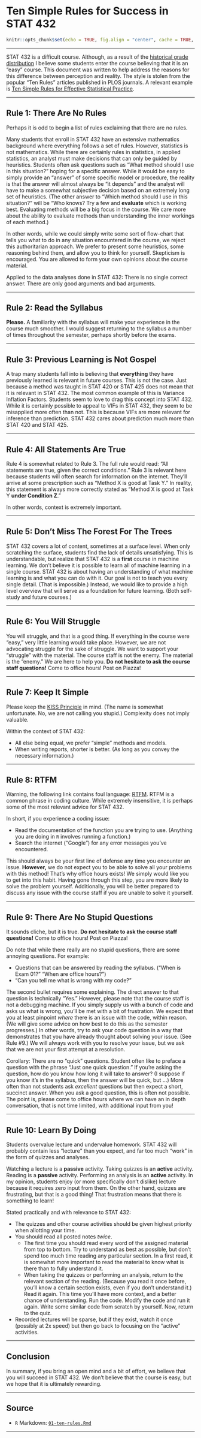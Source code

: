 # Ten Simple Rules for Success in STAT 432

```r
knitr::opts_chunk$set(echo = TRUE, fig.align = "center", cache = TRUE, autodep = TRUE)
```

***

STAT 432 is a difficult course. Although, as a result of the [historical grade distribution](http://waf.cs.illinois.edu/discovery/grade_disparity_between_sections_at_uiuc/) I believe some students enter the course believing that it is an "easy" course. This document was written to help address the reasons for this difference between perception and reality. The style is stolen from the popular "Ten Rules" articles published in PLOS journals. A relevant example is  [Ten Simple Rules for Effective Statistical Practice](https://journals.plos.org/ploscompbiol/article?id=10.1371/journal.pcbi.1004961).

***

## Rule 1: There Are No Rules

Perhaps it is odd to begin a list of rules exclaiming that there are no rules.

Many students that enroll in STAT 432 have an extensive mathematics background where everything follows a set of rules. However, statistics is not mathematics. While there are certainly rules in statistics, in applied statistics, an analyst must make decisions that can only be guided by heuristics. Students often ask questions such as "What method should I use in this situation?" hoping for a specific answer. While it would be easy to simply provide an "answer" of some specific model or procedure, the reality is that the answer will almost always be "it depends" and the analyst will have to make a somewhat subjective decision based on an extremely long set of heuristics. (The other answer to "Which method should I use in this situation?" will be "Who knows? Try a few and **evaluate** which is working best. Evaluating methods will be a big focus in the course. We care more about the ability to evaluate methods than understanding the inner workings of each method.)

In other words, while we could simply write some sort of flow-chart that tells you what to do in any situation encountered in the course, we reject this authoritarian approach. We prefer to present some heuristics, some reasoning behind them, and allow you to think for yourself. Skepticism is encouraged. You are allowed to form your own opinions about the course material.

Applied to the data analyses done in STAT 432: There is no single correct answer. There are only good arguments and bad arguments.

***

## Rule 2: Read the Syllabus

**Please.** A familiarity with the syllabus will make your experience in the course much smoother. I would suggest returning to the syllabus a number of times throughout the semester, perhaps shortly before the exams.

***

## Rule 3: Previous Learning is Not Gospel

A trap many students fall into is believing that **everything** they have previously learned is relevant in future courses. This is not the case. Just because a method was taught in STAT 420 or STAT 425 does not mean that it is relevant in STAT 432. The most common example of this is Variance Inflation Factors. Students seem to love to drag this concept into STAT 432. While it is certainly possible to appeal to VIFs in STAT 432, they seem to be misapplied more often than not. This is because VIFs are more relevant for inference than prediction. STAT 432 cares about prediction much more than STAT 420 and STAT 425.

***

## Rule 4: All Statements Are True

Rule 4 is somewhat related to Rule 3. The full rule would read: "All statements are true, given the correct conditions." Rule 3 is relevant here because students will often search for information on the internet. They'll arrive at some prescription such as "Method X is good at Task Y." In reality, this statement is always more correctly stated as "Method X is good at Task Y **under Condition Z**."

In other words, context is extremely important.

***

## Rule 5: Don't Miss The Forest For The Trees

STAT 432 covers a lot of content, sometimes at a surface level. When only scratching the surface, students find the lack of details unsatisfying. This is understandable, but realize that STAT 432 is a **first** course in machine learning. We don't believe it is possible to learn all of machine learning in a single course. STAT 432 is about having an understanding of what machine learning is and what you can do with it. Our goal is not to teach you every single detail. (That is impossible.) Instead, we would like to provide a high level overview that will serve as a foundation for future learning. (Both self-study and future courses.)

***

## Rule 6: You Will Struggle

You will struggle, and that is a good thing. If everything in the course were "easy," very little learning would take place. However, we are not advocating struggle for the sake of struggle. We want to support your "struggle" with the material. The course staff is not the enemy. The material is the "enemy." We are here to help you. **Do not hesitate to ask the course staff questions!** Come to office hours! Post on Piazza!

***

## Rule 7: Keep It Simple

Please keep the [KISS Principle](https://en.wikipedia.org/wiki/KISS_principle) in mind. (The name is somewhat unfortunate. No, we are not calling you stupid.) Complexity does not imply valuable.

Within the context of STAT 432:

- All else being equal, we prefer "simple" methods and models.
- When writing reports, shorter is better. (As long as you convey the necessary information.)

***

## Rule 8: RTFM

Warning, the following link contains foul language: [RTFM](https://en.wikipedia.org/wiki/RTFM). RTFM is a common phrase in coding culture. While extremely insensitive, it is perhaps some of the most relevant advice for STAT 432. 

In short, if you experience a coding issue:

- Read the documentation of the function you are trying to use. (Anything you are doing in `R` involves running a function.)
- Search the internet ("Google") for any error messages you've encountered.

This should always be your first line of defense any time you encounter an issue. **However,** we do not expect you to be able to solve all your problems with this method! That's why office hours exists! We simply would like you to get into this habit. Having gone through this step, you are more likely to solve the problem yourself. Additionally, you will be better prepared to discuss any issue with the course staff if you are unable to solve it yourself.

***

## Rule 9: There Are No Stupid Questions

It sounds cliche, but it is true. **Do not hesitate to ask the course staff questions!** Come to office hours! Post on Piazza!

Do note that while there really are no stupid questions, there are some annoying questions. For example:

- Questions that can be answered by reading the syllabus. ("When is Exam 01?" "When are office hours?")
- "Can you tell me what is wrong with my code?"

The second bullet requires some explaining. The direct answer to that question is technically "Yes." However, please note that the course staff is not a debugging machine. If you simply supply us with a bunch of code and asks us what is wrong, you'll be met with a bit of frustration. We expect that you at least pinpoint *where* there is an issue with the code, within reason. (We will give some advice on how best to do this as the semester progresses.) In other words, try to ask your code question in a way that demonstrates that you have already thought about solving your issue. (See Rule #9.) We will always work with you to resolve your issue, but we ask that we are not your first attempt at a resolution.

Corollary: There are no "quick" questions. Student often like to preface a question with the phrase "Just one quick question." If you're asking the question, how do you know how long it will take to answer? (I suppose if you know it's in the syllabus, then the answer will be quick, but ...) More often than not students ask *excellent* questions but then expect a short, succinct answer. When you ask a good question, this is often not possible. The point is, please come to office hours where we can have an in depth conversation, that is not time limited, with additional input from you!

***

## Rule 10: Learn By Doing

Students overvalue lecture and undervalue homework. STAT 432 will probably contain less "lecture" than you expect, and far too much "work" in the form of quizzes and analyses.

Watching a lecture is a **passive** activity. Taking quizzes is an **active** activity. Reading is a **passive** activity. Performing an analysis is an **active** activity. In my opinion, students enjoy (or more specifically don't dislike) lecture because it requires zero input from them. On the other hand, quizzes are frustrating, but that is a good thing! That frustration means that there is something to learn!

Stated practically and with relevance to STAT 432:

- The quizzes and other course activities should be given highest priority when allotting your time.
- You should read all posted notes *twice*.
  - The first time you should read every word of the assigned material from top to bottom. Try to understand as best as possible, but don't spend too much time reading any particular section. In a first read, it is somewhat more important to read the material to know what is there than to fully understand it.
  - When taking the quizzes or performing an analysis, return to the relevant section of the reading. (Because you read it once before, you'll know a certain section exists, even if you don't understand it.) Read it again. This time you'll have more context, and a better chance of understanding. Run the code. Modify the code and run it again. Write some similar code from scratch by yourself. Now, return to the quiz.
- Recorded lectures will be sparse, but if they exist, watch it once (possibly at 2x speed) but then go back to focusing on the "active" activities.

***

## Conclusion

In summary, if you bring an open mind and a bit of effort, we believe that you will succeed in STAT 432. We don't believe that the course is easy, but we hope that it is ultimately rewarding.

***

## Source

- `R` Markdown: [`01-ten-rules.Rmd`](01-ten-rules.Rmd)

***

